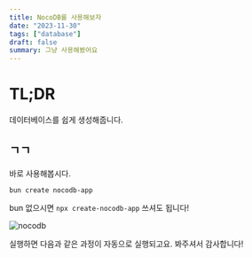 ```yaml
---
title: NocoDB를 사용해보자
date: "2023-11-30"
tags: ["database"]
draft: false
summary: 그냥 사용해봤어요
---
```


# TL;DR

데이터베이스를 쉽게 생성해줍니다.

## ㄱㄱ

바로 사용해봅시다.

```
bun create nocodb-app
```

bun 없으시면 `npx create-nocodb-app` 쓰셔도 됩니다!

![nocodb](/static/images/nocodb.png)

실행하면 다음과 같은 과정이 자동으로 실행되고요.
봐주셔서 감사합니다!
